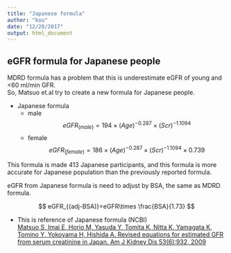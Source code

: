 ```yaml
---
title: "Japanese formula"
author: "kou"
date: "12/28/2017"
output: html_document
---
```


## eGFR formula for Japanese people

 MDRD formula has a problem that this is underestimate eGFR of young and <60 ml/min GFR.  
 So, Matsuo et.al try to create a new formula for Japanese people.

* Japanese formula  
    * male
$$
eGFR_{(male)}   = 194\times (Age)^{-0.287}\times (Scr)^{-1.1094}
$$
    * female
$$
eGFR_{(female)} = 186\times (Age)^{-0.287}\times (Scr)^{-1.1094}\times 0.739
$$

This formula is made 413 Japanese participants, and this formula is more accurate for Japanese population than the previously reported formula.    

eGFR from Japanese formula is need to adjust by BSA, the same as MDRD formula.  

$$
eGFR_{(adj-BSA)}=eGFR\times \frac{BSA}{1.73}
$$

* This is reference of Japanese formula (NCBI)  
[Matsuo S, Imai E, Horio M, Yasuda Y, Tomita K, Nitta K, Yamagata K, Tomino Y, Yokoyama H, Hishida A. Revised equations for estimated GFR from serum creatinine in Japan. Am J Kidney Dis 53(6):932, 2009](https://www.ncbi.nlm.nih.gov/pubmed/19339088)

